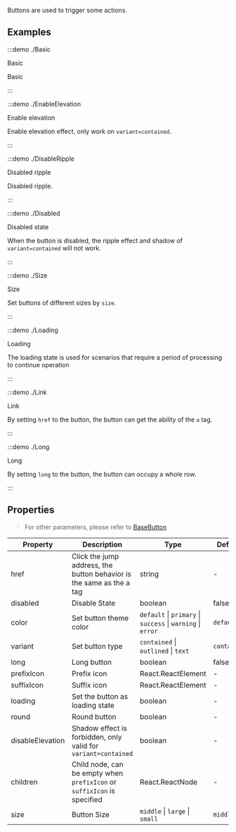 Buttons are used to trigger some actions.

## Examples

:::demo ./Basic

Basic

Basic

:::

:::demo ./EnableElevation

Enable elevation

Enable elevation effect, only work on `variant=contained`.

:::

:::demo ./DisableRipple

Disabled ripple

Disabled ripple.

:::

:::demo ./Disabled

Disabled state

When the button is disabled, the ripple effect and shadow of `variant=contained` will not work.

:::

:::demo ./Size

Size

Set buttons of different sizes by `size`.

:::

:::demo ./Loading

Loading

The loading state is used for scenarios that require a period of processing to continue operation

:::

:::demo ./Link

Link

By setting `href` to the button, the button can get the ability of the `a` tag.

:::

:::demo ./Long

Long

By setting `long` to the button, the button can occupy a whole row.

:::

## Properties

> For other parameters, please refer to [BaseButton](/components/BaseButton)

| Property | Description | Type | Default | Require |
| --- | --- | --- | --- | --- |
| href | Click the jump address, the button behavior is the same as the a tag | string | - | false |
| disabled | Disable State | boolean | false | false |
| color | Set button theme color | `default` \| `primary` \| `success` \| `warning` \| `error` | `default` | false |
| variant | Set button type | `contained` \| `outlined` \| `text` | `contained` | false |
| long | Long button | boolean | false | false |
| prefixIcon | Prefix icon | React.ReactElement | - | false |
| suffixIcon | Suffix icon | React.ReactElement | - | false |
| loading | Set the button as loading state | boolean | - | false |
| round | Round button | boolean | - | false |
| disableElevation | Shadow effect is forbidden, only valid for `variant=contained` | boolean | - | false |
| children | Child node, can be empty when `prefixIcon` or `suffixIcon` is specified | React.ReactNode | - | false |
| size | Button Size | `middle` \| `large` \| `small` | `middle` | false |
